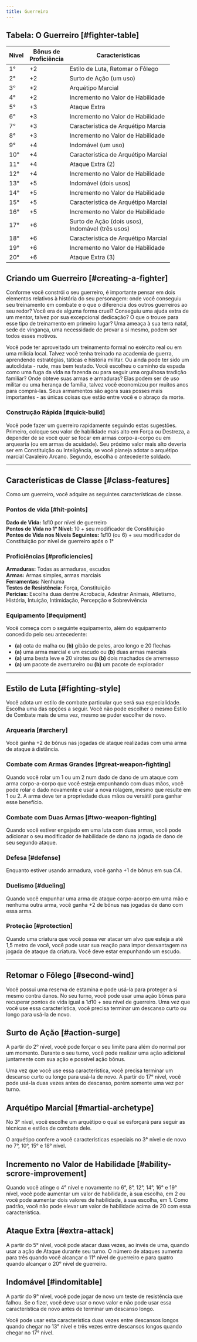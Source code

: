 ```yaml
---
title: Guerreiro
---
```


## Tabela: O Guerreiro [#fighter-table]

| Nível | Bônus de <br /> Proficiência | Características                                         |
| ----- | ---------------------------- | ------------------------------------------------------- |
| 1°    | +2                           | Estilo de Luta, Retomar o Fôlego                        |
| 2°    | +2                           | Surto de Ação (um uso)                                  |
| 3°    | +2                           | Arquétipo Marcial                                       |
| 4°    | +2                           | Incremento no Valor de Habilidade                       |
| 5°    | +3                           | Ataque Extra                                            |
| 6°    | +3                           | Incremento no Valor de Habilidade                       |
| 7°    | +3                           | Característica de Arquétipo Marcia                      |
| 8°    | +3                           | Incremento no Valor de Habilidade                       |
| 9°    | +4                           | Indomável (um uso)                                      |
| 10°   | +4                           | Característica de Arquétipo Marcial                     |
| 11°   | +4                           | Ataque Extra (2)                                        |
| 12°   | +4                           | Incremento no Valor de Habilidade                       |
| 13°   | +5                           | Indomável (dois usos)                                   |
| 14°   | +5                           | Incremento no Valor de Habilidade                       |
| 15°   | +5                           | Característica de Arquétipo Marcial                     |
| 16°   | +5                           | Incremento no Valor de Habilidade                       |
| 17°   | +6                           | Surto de Ação (dois usos), <br /> Indomável (três usos) |
| 18°   | +6                           | Característica de Arquétipo Marcial                     |
| 19°   | +6                           | Incremento no Valor de Habilidade                       |
| 20°   | +6                           | Ataque Extra (3)                                        |

## Criando um Guerreiro [#creating-a-fighter]

Conforme você constrói o seu guerreiro, é importante pensar em dois elementos relativos à história do seu personagem: onde você conseguiu seu treinamento em combate e o que o diferencia dos outros guerreiros ao seu redor? Você era de alguma forma cruel? Conseguiu uma ajuda extra de um mentor, talvez por sua excepcional dedicação? O que o trouxe para esse tipo de treinamento em primeiro lugar? Uma ameaça à sua terra natal, sede de vingança, uma necessidade de provar a si mesmo, podem ser todos esses motivos.

Você pode ter aproveitado um treinamento formal no exército real ou em uma milícia local. Talvez você tenha treinado na academia de guerra, aprendendo estratégias, táticas e história militar. Ou ainda pode ter sido um autodidata - rude, mas bem testado. Você escolheu o caminho da espada como uma fuga da vida na fazenda ou para seguir uma orgulhosa tradição familiar? Onde obteve suas armas e armaduras? Elas podem ser de uso militar ou uma herança de família, talvez você economizou por muitos anos para comprá-las. Seus armamentos são agora suas posses mais importantes - as únicas coisas que estão entre você e o abraço da morte.

### Construção Rápida [#quick-build]

Você pode fazer um guerreiro rapidamente seguindo estas sugestões. Primeiro, coloque seu valor de habilidade mais alto em Força ou Destreza, a depender de se você quer se focar em armas corpo-a-corpo ou em arquearia (ou em armas de acuidade). Seu próximo valor mais alto deveria ser em Constituição ou Inteligência, se você planeja adotar o arquétipo marcial Cavaleiro Arcano. Segundo, escolha o antecedente soldado.

---

## Características de Classe [#class-features]

Como um guerreiro, você adquire as seguintes características de classe.

### Pontos de vida [#hit-points]

**Dado de Vida:** $1d10$ por nível de guerreiro  
**Pontos de Vida no 1° Nível:** 10 $+$ seu modificador de Constituição  
**Pontos de Vida nos Níveis Seguintes:** $1d10$ (ou 6) $+$ seu modificador de Constituição por nível de guerreiro após o 1°

### Proficiências [#proficiencies]

**Armaduras:** Todas as armaduras, escudos  
**Armas:** Armas simples, armas marciais  
**Ferramentas:** Nenhuma  
**Testes de Resistência:** Força, Constituição  
**Perícias:** Escolha duas dentre Acrobacia, Adestrar Animais, Atletismo, História, Intuição, Intimidação, Percepção e Sobrevivência

### Equipamento [#equipment]

Você começa com o seguinte equipamento, além do equipamento concedido pelo seu antecedente:

- **(a)** cota de malha ou **(b)** gibão de peles, arco longo e 20 flechas
- **(a)** uma arma marcial e um escudo ou **(b)** duas armas marciais
- **(a)** uma besta leve e 20 virotes ou **(b)** dois machados de arremesso
- **(a)** um pacote de aventureiro ou **(b)** um pacote de explorador

---

## Estilo de Luta [#fighting-style]

Você adota um estilo de combate particular que será sua especialidade. Escolha uma das opções a seguir. Você não pode escolher o mesmo Estilo de Combate mais de uma vez, mesmo se puder escolher de novo.

### Arquearia [#archery]

Você ganha $+2$ de bônus nas jogadas de ataque realizadas com uma arma de ataque à distância.

### Combate com Armas Grandes [#great-weapon-fighting]

Quando você rolar um 1 ou um 2 num dado de dano de um ataque com arma corpo-a-corpo que você esteja empunhando com duas mãos, você pode rolar o dado novamente e usar a nova rolagem, mesmo que resulte em 1 ou 2. A arma deve ter a propriedade duas mãos ou versátil para ganhar esse benefício.

### Combate com Duas Armas [#two-weapon-fighting]

Quando você estiver engajado em uma luta com duas armas, você pode adicionar o seu modificador de habilidade de dano na jogada de dano de seu segundo ataque.

### Defesa [#defense]

Enquanto estiver usando armadura, você ganha $+1$ de bônus em sua $CA$.

### Duelismo [#dueling]

Quando você empunhar uma arma de ataque corpo-acorpo em uma mão e nenhuma outra arma, você ganha $+2$ de bônus nas jogadas de dano com essa arma.

### Proteção [#protection]

Quando uma criatura que você possa ver atacar um alvo que esteja a até 1,5 metro de você, você pode usar sua reação para impor desvantagem na jogada de ataque da criatura. Você deve estar empunhando um escudo.

---

## Retomar o Fôlego [#second-wind]

Você possui uma reserva de estamina e pode usá-la para proteger a si mesmo contra danos. No seu turno, você pode usar uma ação bônus para recuperar pontos de vida igual a $1d10$ $+$ seu nível de guerreiro. Uma vez que você use essa característica, você precisa terminar um descanso curto ou longo para usá-la de novo.

## Surto de Ação [#action-surge]

A partir do 2° nível, você pode forçar o seu limite para além do normal por um momento. Durante o seu turno, você pode realizar uma ação adicional juntamente com sua ação e possível ação bônus.

Uma vez que você use essa característica, você precisa terminar um descanso curto ou longo para usá-la de novo. A partir do 17° nível, você pode usá-la duas vezes antes do descanso, porém somente uma vez por turno.

## Arquétipo Marcial [#martial-archetype]

No 3° nível, você escolhe um arquétipo o qual se esforçará para seguir as técnicas e estilos de combate dele.

<Cards>
  <Card
    title="Campeão"
    href="/kompendium/dnd5/classes/fighter/champion"
    target="_blank"
  />
  <Card
    title="Cavaleiro Arcano"
    href="/kompendium/dnd5/classes/fighter/eldritch-knight"
    target="_blank"
  />
  <Card
    title="Mestre de Batalha"
    href="/kompendium/dnd5/classes/fighter/battle-master"
    target="_blank"
  />
</Cards>

O arquétipo confere a você características especiais no 3° nível e de novo no 7°, 10°, 15° e 18° nível.

## Incremento no Valor de Habilidade [#ability-scrore-improvement]

Quando você atinge o 4° nível e novamente no 6°, 8°, 12°, 14°, 16° e 19° nível, você pode aumentar um valor de habilidade, à sua escolha, em 2 ou você pode aumentar dois valores de habilidade, à sua escolha, em 1. Como padrão, você não pode elevar um valor de habilidade acima de 20 com essa característica.

## Ataque Extra [#extra-attack]

A partir do 5° nível, você pode atacar duas vezes, ao invés de uma, quando usar a ação de Ataque durante seu turno. O número de ataques aumenta para três quando você alcançar o 11° nível de guerreiro e para quatro quando alcançar o 20° nível de guerreiro.

## Indomável [#indomitable]

A partir do 9° nível, você pode jogar de novo um teste de resistência que falhou. Se o fizer, você deve usar o novo valor e não pode usar essa característica de novo antes de terminar um descanso longo.

Você pode usar esta característica duas vezes entre descansos longos quando chegar no 13° nível e três vezes entre descansos longos quando chegar no 17° nível.
